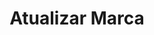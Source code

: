 ---
title: "Atualizar Marca"
api: "PUT https://regis.app.byefive.com.br/rest/customers/{id}"
description: "Atualiza uma marca existente"
---